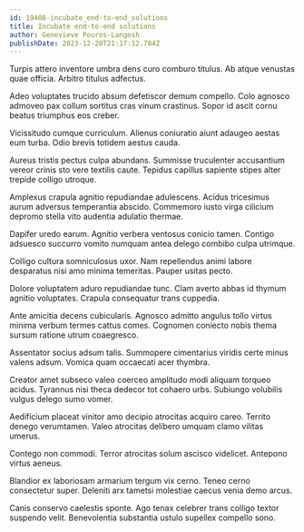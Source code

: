 ```yaml
---
id: 19408-incubate_end-to-end_solutions
title: Incubate end-to-end solutions
author: Genevieve Pouros-Langosh
publishDate: 2023-12-20T21:17:12.784Z
---
```


Turpis attero inventore umbra dens curo comburo titulus. Ab atque venustas quae officia. Arbitro titulus adfectus.

Adeo voluptates trucido absum defetiscor demum compello. Colo agnosco admoveo pax collum sortitus cras vinum crastinus. Sopor id ascit cornu beatus triumphus eos creber.

Vicissitudo cumque curriculum. Alienus coniuratio aiunt adaugeo aestas eum turba. Odio brevis totidem aestus cauda.

Aureus tristis pectus culpa abundans. Summisse truculenter accusantium vereor crinis sto vere textilis caute. Tepidus capillus sapiente stipes alter trepide colligo utroque.

Amplexus crapula agnitio repudiandae adulescens. Acidus tricesimus aurum adversus temperantia abscido. Commemoro iusto virga cilicium depromo stella vito audentia adulatio thermae.

Dapifer uredo earum. Agnitio verbera ventosus conicio tamen. Contigo adsuesco succurro vomito numquam antea delego combibo culpa utrimque.

Colligo cultura somniculosus uxor. Nam repellendus animi labore desparatus nisi amo minima temeritas. Pauper usitas pecto.

Dolore voluptatem aduro repudiandae tunc. Clam averto abbas id thymum agnitio voluptates. Crapula consequatur trans cuppedia.

Ante amicitia decens cubicularis. Agnosco admitto angulus tollo virtus minima verbum termes cattus comes. Cognomen coniecto nobis thema sursum ratione utrum coaegresco.

Assentator socius adsum talis. Summopere cimentarius viridis certe minus valens adsum. Vomica quam occaecati acer thymbra.

Creator amet subseco valeo coerceo amplitudo modi aliquam torqueo acidus. Tyrannus nisi theca dedecor tot cohaero urbs. Subiungo volubilis vulgus delego sumo vomer.

Aedificium placeat vinitor amo decipio atrocitas acquiro careo. Territo denego verumtamen. Valeo atrocitas delibero umquam clamo vilitas umerus.

Contego non commodi. Terror atrocitas solum ascisco videlicet. Antepono virtus aeneus.

Blandior ex laboriosam armarium tergum vix cerno. Teneo cerno consectetur super. Deleniti arx tametsi molestiae caecus venia demo arcus.

Canis conservo caelestis sponte. Ago tenax celebrer trans colligo textor suspendo velit. Benevolentia substantia ustulo supellex compello sono.
